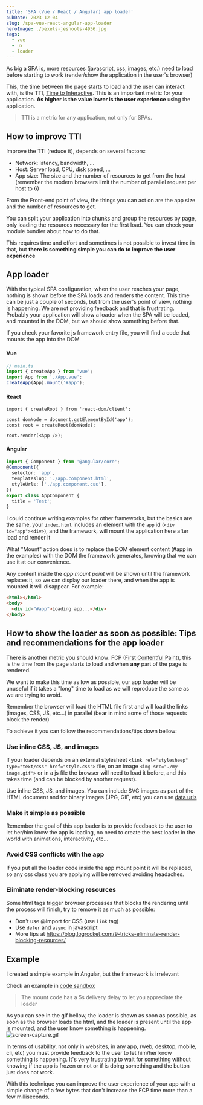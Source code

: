 ```yaml
---
title: 'SPA (Vue / React / Angular) app loader'
pubDate: 2023-12-04
slug: /spa-vue-react-angular-app-loader
heroImage: ./pexels-jeshoots-4956.jpg
tags:
  - vue
  - ux
  - loader
---
```


As big a SPA is, more resources (javascript, css, images, etc.) need to load before starting to work (render/show the application in the user's browser)

This, the time between the page starts to load and the user can interact with, is the TTI, [Time to Interactive](https://web.dev/articles/tti?hl=en). This is an important metric for your application. **As higher is the value lower is the user experience** using the application.

> TTI is a metric for any application, not only for SPAs.

## How to improve TTI

Improve the TTI (reduce it), depends on several factors:

- Network: latency, bandwidth, ...
- Host: Server load, CPU, disk speed, ...
- App size: The size and the number of resources to get from the host (remember the modern browsers limit the number of parallel request per host to 6)

From the Front-end point of view, the things you can act on are the app size and the number of resources to get.

You can split your application into chunks and group the resources by page, only loading the resources necessary for the first load. You can check your module bundler about how to do that.

This requires time and effort and sometimes is not possible to invest time in that, but **there is something simple you can do to improve the user experience**

## App loader

With the typical SPA configuration, when the user reaches your page, nothing is shown before the SPA loads and renders the content. This time can be just a couple of seconds, but from the user's point of view, nothing is happening. We are not providing feedback and that is frustrating. Probably your application will show a loader when the SPA will be loaded, and mounted in the DOM, but we should show something before that.

If you check your favorite js framework entry file, you will find a code that mounts the app into the DOM

#### Vue

```typescript
// main.ts
import { createApp } from 'vue';
import App from './App.vue';
createApp(App).mount('#app');
```

#### React

```tsx
import { createRoot } from 'react-dom/client';

const domNode = document.getElementById('app');
const root = createRoot(domNode);

root.render(<App />);
```

#### Angular

```typescript
import { Component } from '@angular/core';
@Component({
  selector: 'app',
  templateslug: './app.component.html',
  styleUrls: ['./app.component.css'],
})
export class AppComponent {
  title = 'Test';
}
```

I could continue writing examples for other frameworks, but the basics are the same, your `index.html` includes an element with the `app` id (`<div id="app"><div>`), and the framework, will mount the application here after load and render it

What "Mount" action does is to replace the DOM element content (#app in the examples) with the DOM the framework generates, knowing that we can use it at our convenience.

Any content inside the _app mount point_ will be shown until the framework replaces it, so we can display our loader there, and when the app is mounted it will disappear. For example:

```html
<html></html>
<body>
  <div id="#app">Loading app...</div>
</body>
```

## How to show the loader as soon as possible: Tips and recommendations for the app loader

There is another metric you should know: FCP ([First Contentful Paint](https://web.dev/articles/fcp?hl=en)), this is the time from the page starts to load and when **any** part of the page is rendered.

We want to make this time as low as possible, our app loader will be unuseful if it takes a "long" time to load as we will reproduce the same as we are trying to avoid.

Remember the browser will load the HTML file first and will load the links (images, CSS, JS, etc...) in parallel (bear in mind some of those requests block the render)

To achieve it you can follow the recommendations/tips down bellow:

### Use inline CSS, JS, and images

If your loader depends on an external stylesheet `<link rel="stylesheep" type="text/css" href="style.css">` file, on an image `<img src="./my-image.gif">` or in a js file the browser will need to load it before, and this takes time (and can be blocked by another request).

Use inline CSS, JS, and images. You can include SVG images as part of the HTML document and for binary images (JPG, GIF, etc) you can use [data urls](https://developer.mozilla.org/en-US/docs/Web/HTTP/Basics_of_HTTP/Data_URLs)

### Make it simple as possible

Remember the goal of this app loader is to provide feedback to the user to let her/him know the app is loading, no need to create the best loader in the world with animations, interactivity, etc...

### Avoid CSS conflicts with the app

If you put all the loader code inside the app mount point it will be replaced, so any css class you are applying will be removed avoiding headaches.

### Eliminate render-blocking resources

Some html tags trigger browser processes that blocks the rendering until the process will finish, try to remove it as much as possible:

- Don't use @import for CSS (use `link` tag)
- Use `defer` and `async` in javascript
- More tips at https://blog.logrocket.com/9-tricks-eliminate-render-blocking-resources/

## Example

I created a simple example in Angular, but the framework is irrelevant

Check an example in [code sandbox](https://codesandbox.io/p/devbox/keen-kilby-5958v9?file=%2Fsrc%2Fmain.ts%3A10%2C1)

> The mount code has a 5s delivery delay to let you appreciate the loader

As you can see in the gif bellow, the loader is shown as soon as possible, as soon as the browser loads the html, and the loader is present until the app is mounted, and the user know something is happening.
![screen-capture.gif](screen-capture.gif)

In terms of usability, not only in websites, in any app, (web, desktop, mobile, cli, etc) you must provide feedback to the user to let him/her know something is happening. It's very frustrating to wait for something without knowing if the app is frozen or not or if is doing something and the button just does not work.

With this technique you can improve the user experience of your app with a simple change of a few bytes that don't increase the FCP time more than a few milliseconds.
